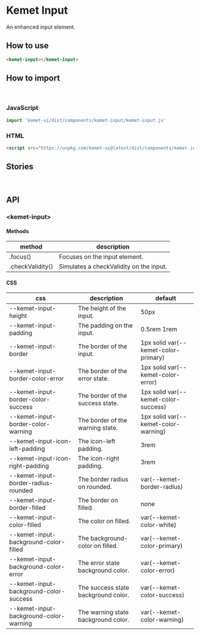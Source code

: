 
<Meta title="Components/Input" component="kemet-input" />

# Kemet Input

An enhanced input element.


## How to use

```html
<kemet-input></kemet-input>
```

## How to import

<br />

### JavaScript
```javascript
import 'kemet-ui/dist/components/kemet-input/kemet-input.js'
```

### HTML
```html
<script src="https://unpkg.com/kemet-ui@latest/dist/components/kemet-input/kemet-input.js" type="module"></script>
```

## Stories

<Canvas>
  <Story name="Standard" story={stories.Standard} />
</Canvas>

<ArgsTable story="Standard" />

<br />

## API

### &lt;kemet-input&gt;

<ArgsTable of="kemet-input" />

#### Methods

| method           | description                             |
| ---------------- | --------------------------------------- |
| .focus()         | Focuses on the input element.           |
| .checkValidity() | Simulates a checkValidity on the input. |

#### CSS

| css                                    | description                         | default                              |
| -------------------------------------- | ----------------------------------- | ------------------------------------ |
| --kemet-input-height                   | The height of the input.            | 50px                                 |
| --kemet-input-padding                  | The padding on the input.           | 0.5rem 1rem                          |
| --kemet-input-border                   | The border of the input.            | 1px solid var(--kemet-color-primary) |
| --kemet-input-border-color-error       | The border of the error state.      | 1px solid var(--kemet-color-error)   |
| --kemet-input-border-color-success     | The border of the success state.    | 1px solid var(--kemet-color-success) |
| --kemet-input-border-color-warning     | The border of the warning state.    | 1px solid var(--kemet-color-warning) |
| --kemet-input-icon-left-padding        | The icon-left padding.              | 3rem                                 |
| --kemet-input-icon-right-padding       | The icon-right padding.             | 3rem                                 |
| --kemet-input-border-radius-rounded    | The border radius on rounded.       | var(--kemet-border-radius)           |
| --kemet-input-border-filled            | The border on filled.               | none                                 |
| --kemet-input-color-filled             | The color on filled.                | var(--kemet-color-white)             |
| --kemet-input-background-color-filled  | The background-color on filled.     | var(--kemet-color-primary)           |
| --kemet-input-background-color-error   | The error state background color.   | var(--kemet-color-error)             |
| --kemet-input-background-color-success | The success state background color. | var(--kemet-color-success)           |
| --kemet-input-background-color-warning | The warning state background color. | var(--kemet-color-warning)           |
